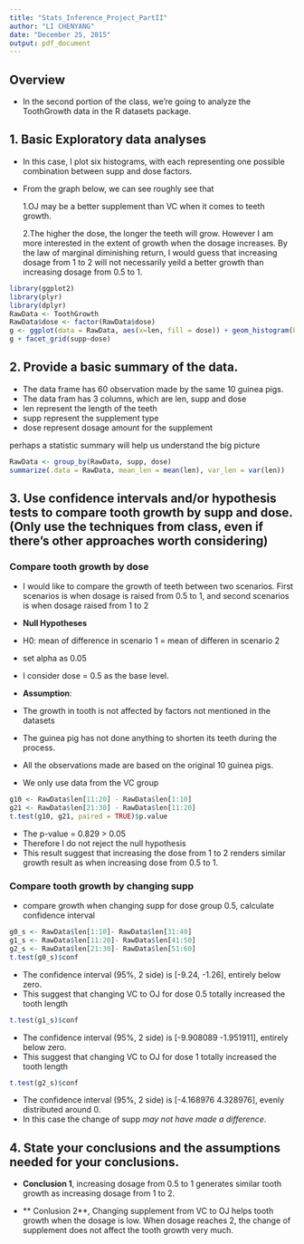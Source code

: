 ```yaml
---
title: "Stats_Inference_Project_PartII"
author: "LI CHENYANG"
date: "December 25, 2015"
output: pdf_document
---
```


## Overview
- In the second portion of the class, we're going to analyze the ToothGrowth data in the R datasets package. 

## 1. Basic Exploratory data analyses

- In this case, I plot six histograms, with each representing one possible combination between supp and dose factors. 

- From the graph below, we can see roughly see that
    
    
    1.OJ may be a better supplement than VC when it comes to teeth growth. 
    
    2.The higher the dose, the longer the teeth will grow. However I am more interested in the extent of growth when the dosage increases. By the law of marginal diminishing return, I would guess that increasing dosage from 1 to 2 will not necessarily yeild a better growth than increasing dosage from 0.5 to 1. 

```r
library(ggplot2)
library(plyr)
library(dplyr)
RawData <- ToothGrowth
RawData$dose <- factor(RawData$dose)
g <- ggplot(data = RawData, aes(x=len, fill = dose)) + geom_histogram(binwidth=0.8)
g + facet_grid(supp~dose)
```


## 2. Provide a basic summary of the data.

- The data frame has 60 observation made by the same 10 guinea pigs. 
- The data fram has 3 columns, which are len, supp and dose
- len represent the length of the teeth
- supp represent the supplement type
- dose represent dosage amount for the supplement

perhaps a statistic summary will help us understand the big picture

```r
RawData <- group_by(RawData, supp, dose)
summarize(.data = RawData, mean_len = mean(len), var_len = var(len))

```


## 3. Use confidence intervals and/or hypothesis tests to compare tooth growth by supp and dose. (Only use the techniques from class, even if there's other approaches worth considering)

### Compare tooth growth by dose 

- I would like to compare the growth of teeth between two scenarios. First scenarios is when dosage is raised from 0.5 to 1, and second scenarios is when dosage raised from 1 to 2

- **Null Hypotheses**
- H0: mean of difference in scenario 1 = mean of differen in scenario 2

- set alpha as 0.05 

- I consider dose = 0.5 as the base level. 
 
- **Assumption**: 
- The growth in tooth is not affected by factors not mentioned in the datasets
- The guinea pig has not done anything to shorten its teeth during the process. 
- All the observations made are based on the original 10 guinea pigs. 



- We only use data from the VC group

```r
g10 <- RawData$len[11:20] - RawData$len[1:10]
g21 <- RawData$len[21:30] - RawData$len[11:20]
t.test(g10, g21, paired = TRUE)$p.value

```

- The p-value = 0.829 > 0.05
- Therefore I do not reject the null hypothesis
- This result suggest that increasing the dose from 1 to 2 renders similar growth result as when increasing dose from 0.5 to 1. 


### Compare tooth growth by changing supp

- compare growth when changing supp for dose group 0.5, calculate confidence interval 
```r
g0_s <- RawData$len[1:10]- RawData$len[31:40]
g1_s <- RawData$len[11:20]- RawData$len[41:50]
g2_s <- RawData$len[21:30]- RawData$len[51:60]
t.test(g0_s)$conf

```

- The confidence interval (95%, 2 side) is [-9.24, -1.26], entirely below zero. 
- This suggest that changing VC to OJ for dose 0.5 totally increased the tooth length
  
```r

t.test(g1_s)$conf
```

- The confidence interval (95%, 2 side) is [-9.908089 -1.951911], entirely below zero. 
- This suggest that changing VC to OJ for dose 1 totally increased the tooth length
  
 
```r

t.test(g2_s)$conf
```

- The confidence interval (95%, 2 side) is [-4.168976  4.328976], evenly distributed around 0.
- In this case the change of supp *may not have made a difference*.



## 4. State your conclusions and the assumptions needed for your conclusions. 

- **Conclusion 1**, increasing dosage from 0.5 to 1 generates similar tooth growth as increasing dosage from 1 to 2. 

- ** Conlusion 2**, Changing supplement from VC to OJ helps tooth growth when the dosage is low. When dosage reaches 2, the change of supplement does not affect the tooth growth very much. 





